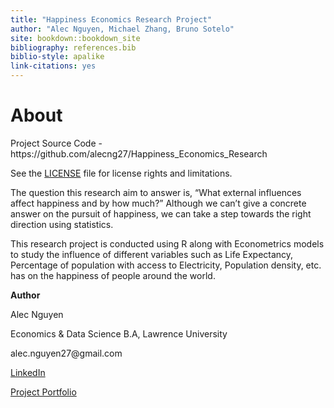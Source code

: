 ```yaml
--- 
title: "Happiness Economics Research Project"
author: "Alec Nguyen, Michael Zhang, Bruno Sotelo"
site: bookdown::bookdown_site
bibliography: references.bib
biblio-style: apalike
link-citations: yes
---
```



# About {-}

Project Source Code - https://github.com/alecng27/Happiness_Economics_Research

See the [LICENSE](LICENSE) file for license rights and limitations.

The question this research aim to answer is, “What external influences affect happiness and by how much?” Although we can’t give a concrete answer on the pursuit of happiness, we can take a step towards the right direction using statistics.

This research project is conducted using R along with Econometrics models to study the influence of different variables such as Life Expectancy, Percentage of population with access to Electricity, Population density, etc. has on the happiness of people around the world. 

**Author**

Alec Nguyen

Economics & Data Science B.A, Lawrence University

alec.nguyen27@gmail.com

[LinkedIn](https://www.linkedin.com/in/alec-nguyen-about/)

[Project Portfolio](https://alecng27.github.io/Project_Portfolio/)


